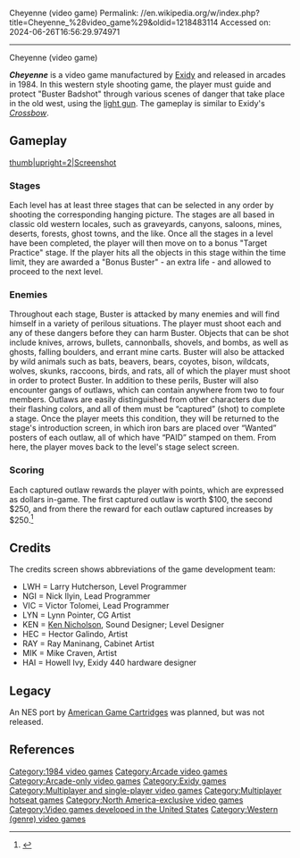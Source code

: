 Cheyenne (video game)
Permalink: //en.wikipedia.org/w/index.php?title=Cheyenne_%28video_game%29&oldid=1218483114
Accessed on: 2024-06-26T16:56:29.974971



------
Cheyenne (video game)
{{Infobox video game
|title = Cheyenne
|image = File:Cheyenne_1984_Exidy_Arcade_Flyer.jpg
|caption = 
|developer = [[Exidy]]
|publisher = [[Exidy]]
|designer = 
|release = {{vgrelease|NA|1984<ref>[http://www.gamefaqs.com/arcade/583908-cheyenne/data ''Cheyenne''] at [[GameFAQs]]</ref>}}
|genre = [[Shooting game#Shooting gallery|Shooting gallery]]
|modes = Up to 2 players, alternating turns
|arcade system = Exidy 440 <br />[[Central processing unit|CPU]]: 
|platforms = [[Arcade game|Arcade]] 
}}

'''''Cheyenne''''' is a video game manufactured by [[Exidy]] and released in arcades in 1984. In this western style shooting game, the player must guide and protect "Buster Badshot" through various scenes of danger that take place in the old west, using the [[light gun]]. The gameplay is similar to Exidy's ''[[Crossbow (video game)|Crossbow]]''.

==Gameplay==
[[Image:Cheyenne Arcade.png|thumb|upright=2|Screenshot]]

===Stages===
Each level has at least three stages that can be selected in any order by shooting the corresponding hanging picture. The stages are all based in classic old western locales, such as graveyards, canyons, saloons, mines, deserts, forests, ghost towns, and the like. 
Once all the stages in a level have been completed, the player will then move on to a bonus 
"Target Practice" stage. If the player hits all the objects in this stage within the time limit, they are awarded a "Bonus Buster" - an extra life - and allowed to proceed to the next level.

===Enemies===
Throughout each stage, Buster is attacked by many enemies and will find himself in a variety of perilous situations. The player must shoot each and any of these dangers before they can harm Buster. Objects that can be shot include knives, arrows, bullets, cannonballs, shovels, and bombs, as well as ghosts, falling boulders, and errant mine carts. Buster will also be attacked by wild animals such as bats, beavers, bears, coyotes, bison, wildcats, wolves, skunks, raccoons, birds, and rats, all of which the player must shoot in order to protect Buster.
In addition to these perils, Buster will also encounter gangs of outlaws, which can contain anywhere from two to four members. Outlaws are easily distinguished  from other characters due to their flashing colors, and all of them must be “captured” (shot) to complete a stage. Once the player meets this condition, they will be returned to the stage's introduction screen, in which iron bars are placed over “Wanted” posters of each outlaw, all of which have “PAID” stamped on them. From here, the player moves back to the level's stage select screen.

===Scoring===
Each captured outlaw rewards the player with points,  which are expressed as dollars in-game. The first captured outlaw is worth $100, the second $250, and from there the reward for each outlaw captured increases by $250.<ref>{{cite web| url = http://www.arcade-museum.com/game_detail.php?game_id=7325| title = Cheyenne - Videogame by Exidy}} </ref>

==Credits==
{{Unreferenced section|date=September 2019}}
The credits screen shows abbreviations of the game development team:

*LWH = Larry Hutcherson, Level Programmer
*NGI = Nick Ilyin, Lead Programmer
*VIC = Victor Tolomei, Lead Programmer
*LYN = Lynn Pointer, CG Artist
*KEN = [[Ken Nicholson]], Sound Designer; Level Designer
*HEC = Hector Galindo,  Artist
*RAY = Ray Maninang, Cabinet Artist
*MIK = Mike Craven, Artist
*HAI = Howell Ivy, Exidy 440 hardware designer

==Legacy==
An NES port by [[American Game Cartridges]] was planned, but was not released.

==References==
{{reflist}}

[[Category:1984 video games]]
[[Category:Arcade video games]]
[[Category:Arcade-only video games]]
[[Category:Exidy games]]
[[Category:Multiplayer and single-player video games]]
[[Category:Multiplayer hotseat games]]
[[Category:North America-exclusive video games]]
[[Category:Video games developed in the United States]]
[[Category:Western (genre) video games]]


{{shooter-videogame-stub}}